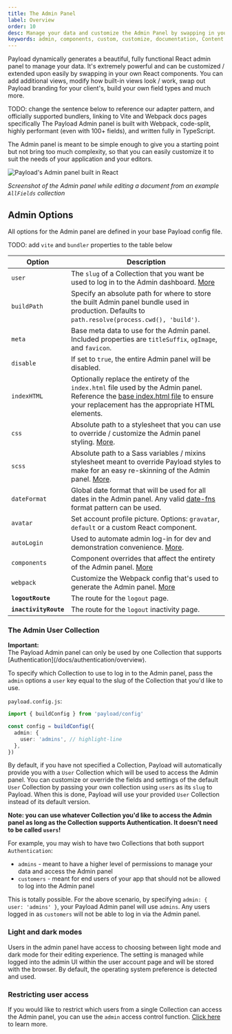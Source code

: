 ```yaml
---
title: The Admin Panel
label: Overview
order: 10
desc: Manage your data and customize the Admin Panel by swapping in your own React components. Create, modify or remove views, fields, styles and much more.
keywords: admin, components, custom, customize, documentation, Content Management System, cms, headless, javascript, node, react, express
---
```


Payload dynamically generates a beautiful, fully functional React admin panel to manage your data. It's extremely powerful and can be customized / extended upon easily by swapping in your own React components. You can add additional views, modify how built-in views look / work, swap out Payload branding for your client's, build your own field types and much more.

TODO: change the sentence below to reference our adapter pattern, and officially supported bundlers, linking to Vite and Webpack docs pages specifically
The Payload Admin panel is built with Webpack, code-split, highly performant (even with 100+ fields), and written fully in TypeScript.

<Banner type="success">
  The Admin panel is meant to be simple enough to give you a starting point but not bring too much
  complexity, so that you can easily customize it to suit the needs of your application and your
  editors.
</Banner>

![Payload's Admin panel built in React](https://payloadcms.com/images/docs/admin.jpg)

_Screenshot of the Admin panel while editing a document from an example `AllFields` collection_

## Admin Options

All options for the Admin panel are defined in your base Payload config file.

TODO: add `vite` and `bundler` properties to the table below

| Option                | Description                                                                                                                                                                                                                                                  |
| --------------------- | ------------------------------------------------------------------------------------------------------------------------------------------------------------------------------------------------------------------------------------------------------------ |
| `user`                | The `slug` of a Collection that you want be used to log in to the Admin dashboard. [More](/docs/admin/overview#the-admin-user-collection)                                                                                                                    |
| `buildPath`           | Specify an absolute path for where to store the built Admin panel bundle used in production. Defaults to `path.resolve(process.cwd(), 'build')`.                                                                                                             |
| `meta`                | Base meta data to use for the Admin panel. Included properties are `titleSuffix`, `ogImage`, and `favicon`.                                                                                                                                                  |
| `disable`             | If set to `true`, the entire Admin panel will be disabled.                                                                                                                                                                                                   |
| `indexHTML`           | Optionally replace the entirety of the `index.html` file used by the Admin panel. Reference the [base index.html file](https://github.com/payloadcms/payload/blob/master/src/admin/index.html) to ensure your replacement has the appropriate HTML elements. |
| `css`                 | Absolute path to a stylesheet that you can use to override / customize the Admin panel styling. [More](/docs/admin/customizing-css).                                                                                                                         |
| `scss`                | Absolute path to a Sass variables / mixins stylesheet meant to override Payload styles to make for an easy re-skinning of the Admin panel. [More](/docs/admin/customizing-css#overriding-scss-variables).                                                    |
| `dateFormat`          | Global date format that will be used for all dates in the Admin panel. Any valid [date-fns](https://date-fns.org/) format pattern can be used.                                                                                                               |
| `avatar`              | Set account profile picture. Options: `gravatar`, `default` or a custom React component.                                                                                                                                                                     |
| `autoLogin`           | Used to automate admin log-in for dev and demonstration convenience. [More](/docs/authentication/config).                                                                                                                                                    |
| `components`          | Component overrides that affect the entirety of the Admin panel. [More](/docs/admin/components)                                                                                                                                                              |
| `webpack`             | Customize the Webpack config that's used to generate the Admin panel. [More](/docs/admin/webpack)                                                                                                                                                            |
| **`logoutRoute`**     | The route for the `logout` page.                                                                                                                                                                                                                             |
| **`inactivityRoute`** | The route for the `logout` inactivity page.                                                                                                                                                                                                                  |

### The Admin User Collection

<Banner type="warning">
  <strong>Important:</strong>
  <br />
  The Payload Admin panel can only be used by one Collection that supports
  [Authentication](/docs/authentication/overview).
</Banner>

To specify which Collection to use to log in to the Admin panel, pass the `admin` options a `user` key equal to the slug of the Collection that you'd like to use.

`payload.config.js`:

```ts
import { buildConfig } from 'payload/config'

const config = buildConfig({
  admin: {
    user: 'admins', // highlight-line
  },
})
```

By default, if you have not specified a Collection, Payload will automatically provide you with a `User` Collection which will be used to access the Admin panel. You can customize or override the fields and settings of the default `User` Collection by passing your own collection using `users` as its `slug` to Payload. When this is done, Payload will use your provided `User` Collection instead of its default version.

**Note: you can use whatever Collection you'd like to access the Admin panel as long as the Collection supports Authentication. It doesn't need to be called `users`!**

For example, you may wish to have two Collections that both support `Authentication`:

- `admins` - meant to have a higher level of permissions to manage your data and access the Admin panel
- `customers` - meant for end users of your app that should not be allowed to log into the Admin panel

This is totally possible. For the above scenario, by specifying `admin: { user: 'admins' }`, your Payload Admin panel will use `admins`. Any users logged in as `customers` will not be able to log in via the Admin panel.

### Light and dark modes

Users in the admin panel have access to choosing between light mode and dark mode for their editing experience. The setting is managed while logged into the admin UI within the user account page and will be stored with the browser. By default, the operating system preference is detected and used.

### Restricting user access

If you would like to restrict which users from a single Collection can access the Admin panel, you can use the `admin` access control function. [Click here](/docs/access-control/overview#admin) to learn more.
